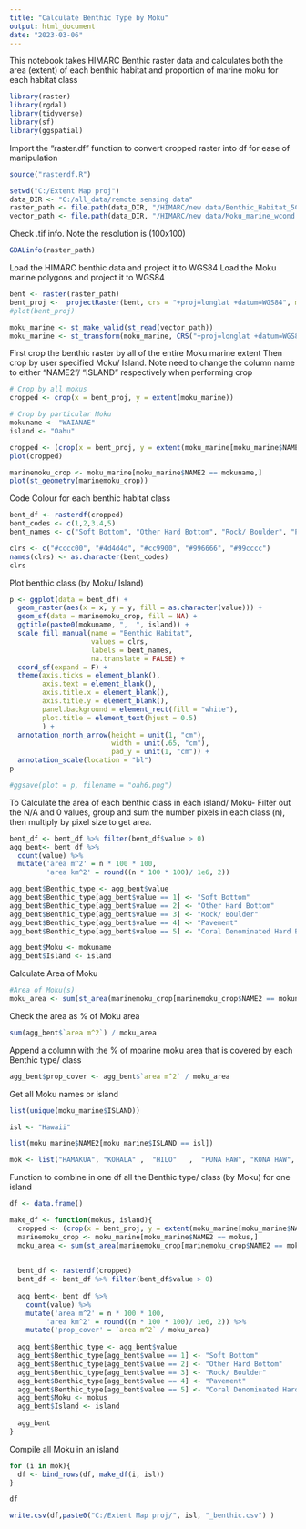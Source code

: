 ---
title: "Calculate Benthic Type by Moku"
output: html_document
date: "2023-03-06"
---

This notebook takes HIMARC Benthic raster data and calculates both the area (extent) of each benthic habitat and proportion of marine moku for each habitat class

```{r setup}
library(raster)
library(rgdal)
library(tidyverse)
library(sf)
library(ggspatial)
```

Import the "raster.df" function to convert cropped raster into df for ease of manipulation

```{r, eval=FALSE}
source("rasterdf.R")
```


```{r}
setwd("C:/Extent Map proj")
data_DIR <- "C:/all_data/remote sensing data"
raster_path <- file.path(data_DIR, "/HIMARC/new data/Benthic_Habitat_5Classes_2022_10.tif")
vector_path <- file.path(data_DIR, "/HIMARC/new data/Moku_marine_wcond.shp")
```


Check .tif info. Note the resolution is (100x100)

```{r}
GDALinfo(raster_path)  
```
Load the HIMARC benthic data and project it to WGS84
Load the Moku marine polygons and project it to WGS84

```{r}
bent <- raster(raster_path)
bent_proj <-  projectRaster(bent, crs = "+proj=longlat +datum=WGS84", method = "ngb")
#plot(bent_proj)

moku_marine <- st_make_valid(st_read(vector_path))
moku_marine <- st_transform(moku_marine, CRS("+proj=longlat +datum=WGS84"))
```

First crop the benthic raster by all of the entire Moku marine extent
Then crop by user specified Moku/ Island.
Note need to change the column name to either "NAME2"/ "ISLAND" respectively when performing crop

```{r}
# Crop by all mokus
cropped <- crop(x = bent_proj, y = extent(moku_marine))

# Crop by particular Moku
mokuname <- "WAIANAE"
island <- "Oahu"

cropped <- (crop(x = bent_proj, y = extent(moku_marine[moku_marine$NAME2 == mokuname,])))
plot(cropped)

marinemoku_crop <- moku_marine[moku_marine$NAME2 == mokuname,]
plot(st_geometry(marinemoku_crop))
```

Code Colour for each benthic habitat class

```{r}
bent_df <- rasterdf(cropped)
bent_codes <- c(1,2,3,4,5)
bent_names <- c("Soft Bottom", "Other Hard Bottom", "Rock/ Boulder", "Pavement", "Coral Dominated Hard Bottom")

clrs <- c("#cccc00", "#4d4d4d", "#cc9900", "#996666", "#99cccc")
names(clrs) <- as.character(bent_codes)
clrs
```
Plot benthic class (by Moku/ Island)

```{r}
p <- ggplot(data = bent_df) +
  geom_raster(aes(x = x, y = y, fill = as.character(value))) +
  geom_sf(data = marinemoku_crop, fill = NA) +
  ggtitle(paste0(mokuname, ",  ", island)) +
  scale_fill_manual(name = "Benthic Habitat",
                    values = clrs,
                    labels = bent_names,
                    na.translate = FALSE) +
  coord_sf(expand = F) +
  theme(axis.ticks = element_blank(),
        axis.text = element_blank(),
        axis.title.x = element_blank(),
        axis.title.y = element_blank(),
        panel.background = element_rect(fill = "white"),
        plot.title = element_text(hjust = 0.5)
        ) +
  annotation_north_arrow(height = unit(1, "cm"), 
                         width = unit(.65, "cm"),
                         pad_y = unit(1, "cm")) +
  annotation_scale(location = "bl")
p
```


```{r}
#ggsave(plot = p, filename = "oah6.png")
```

To Calculate the area of each benthic class in each island/ Moku- 
Filter out the N/A and 0 values, group and sum the number pixels in each class (n), 
then multiply by pixel size to get area.

```{r, eval=FALSE}
bent_df <- bent_df %>% filter(bent_df$value > 0)
agg_bent<- bent_df %>% 
  count(value) %>% 
  mutate('area m^2' = n * 100 * 100,
         'area km^2' = round((n * 100 * 100)/ 1e6, 2))

agg_bent$Benthic_type <- agg_bent$value  
agg_bent$Benthic_type[agg_bent$value == 1] <- "Soft Bottom"
agg_bent$Benthic_type[agg_bent$value == 2] <- "Other Hard Bottom"
agg_bent$Benthic_type[agg_bent$value == 3] <- "Rock/ Boulder"
agg_bent$Benthic_type[agg_bent$value == 4] <- "Pavement"
agg_bent$Benthic_type[agg_bent$value == 5] <- "Coral Denominated Hard Bottom"

agg_bent$Moku <- mokuname
agg_bent$Island <- island

```

Calculate Area of Moku

```{r}
#Area of Moku(s) 
moku_area <- sum(st_area(marinemoku_crop[marinemoku_crop$NAME2 == mokuname,]))
```

Check the area as % of Moku area

```{r}
sum(agg_bent$`area m^2`) / moku_area
```
Append a column with the % of moarine moku area that is covered by each Benthic type/ class

```{r}
agg_bent$prop_cover <- agg_bent$`area m^2` / moku_area
```







Get all Moku names or island

```{r}

list(unique(moku_marine$ISLAND))

isl <- "Hawaii"

list(moku_marine$NAME2[moku_marine$ISLAND == isl])

mok <- list("HAMAKUA", "KOHALA" ,  "HILO"   ,  "PUNA HAW", "KONA HAW", "KAU")

```


Function to combine in one df all the Benthic type/ class (by Moku)  for one island 

```{r}

df <- data.frame()

make_df <- function(mokus, island){
  cropped <- (crop(x = bent_proj, y = extent(moku_marine[moku_marine$NAME2 == mokus,])))
  marinemoku_crop <- moku_marine[moku_marine$NAME2 == mokus,]
  moku_area <- sum(st_area(marinemoku_crop[marinemoku_crop$NAME2 == mokus,]))
    
    
  bent_df <- rasterdf(cropped)
  bent_df <- bent_df %>% filter(bent_df$value > 0)
    
  agg_bent<- bent_df %>% 
    count(value) %>% 
    mutate('area m^2' = n * 100 * 100,
         'area km^2' = round((n * 100 * 100)/ 1e6, 2)) %>% 
    mutate('prop_cover' = `area m^2` / moku_area)
    
  agg_bent$Benthic_type <- agg_bent$value  
  agg_bent$Benthic_type[agg_bent$value == 1] <- "Soft Bottom"
  agg_bent$Benthic_type[agg_bent$value == 2] <- "Other Hard Bottom"
  agg_bent$Benthic_type[agg_bent$value == 3] <- "Rock/ Boulder"
  agg_bent$Benthic_type[agg_bent$value == 4] <- "Pavement"
  agg_bent$Benthic_type[agg_bent$value == 5] <- "Coral Denominated Hard Bottom"
  agg_bent$Moku <- mokus
  agg_bent$Island <- island
  
  agg_bent
}
```

Compile all Moku in an island

```{r}

for (i in mok){
  df <- bind_rows(df, make_df(i, isl))
}

df
```

```{r}
write.csv(df,paste0("C:/Extent Map proj/", isl, "_benthic.csv") )
```

